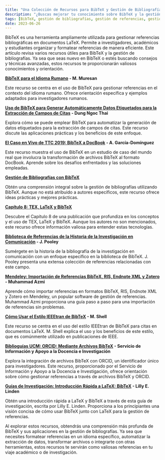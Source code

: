 ```yaml
---
title: "Una Colección de Recursos para BibTeX y Gestión de Bibliografías"  
description: "¿Buscas mejorar tu conocimiento sobre BibTeX y la gestión de bibliografías? Explora esta colección de valiosos recursos, que incluye tutoriales, estudios de caso y guías. Aprende sobre BibTeX para el idioma rumano, la extracción automatizada de datos utilizando BibTeX, la transformación de archivos BibTeX y más. Descubre ideas prácticas, consejos y mejores prácticas de expertos en el campo. Ya seas investigador, académico o estudiante, estos recursos te ayudarán a dominar BibTeX y gestionar tus referencias de manera eficiente. ¡Comienza a explorar hoy!"  
tags: [BibTeX, gestión de bibliografías, gestión de referencias, gestión de citas, LaTeX, idioma rumano, extracción automatizada de datos, transformación, herramientas de investigación]  
date: 2023-06-26
---
```



BibTeX es una herramienta ampliamente utilizada para gestionar referencias bibliográficas en documentos LaTeX. Permite a investigadores, académicos y estudiantes organizar y formatear referencias de manera eficiente. Este artículo revisa varios recursos útiles para BibTeX y la gestión de bibliografías. Ya sea que seas nuevo en BibTeX o estés buscando consejos y técnicas avanzadas, estos recursos te proporcionarán valiosos conocimientos y orientación.

<CiteDrive /> 

**[BibTeX para el Idioma Rumano](https://www.citedrive.com/discovery/bibtex-for-the-romanian-language/8a76deac65bd84a8901fc43a263722f0598702bd) - M. Muresan**

Este recurso se centra en el uso de BibTeX para gestionar referencias en el contexto del idioma rumano. Ofrece orientación específica y ejemplos adaptados para investigadores rumanos.

**[Uso de BibTeX para Generar Automáticamente Datos Etiquetados para la Extracción de Campos de Citas](https://www.citedrive.com/discovery/using-bibtex-to-automatically-generate-labeled-data-for-citation-field-extraction/b1f5576f9ed29ed2de7e9297bbf553b01683a725) - Dung Ngoc Thai**

Explora cómo se puede emplear BibTeX para automatizar la generación de datos etiquetados para la extracción de campos de citas. Este recurso discute las aplicaciones prácticas y los beneficios de este enfoque.

**[El Caso en Vivo de TTC 2019: BibTeX a DocBook](https://www.citedrive.com/discovery/the-ttc-2019-live-case-bibtex-to-docbook/10538a1899f0906573073f615f86dc26a490776c) - A. García-Domínguez**

Este recurso muestra el uso de BibTeX en un estudio de caso del mundo real que involucra la transformación de archivos BibTeX al formato DocBook. Aprende sobre los desafíos enfrentados y las soluciones empleadas.

**[Gestión de Bibliografías con BibTeX](https://www.citedrive.com/discovery/bibliography-management-with-bibtex/a12301daa9400e4d96dd4f2371d10b6c7c335725)**

Obtén una comprensión integral sobre la gestión de bibliografías utilizando BibTeX. Aunque no está atribuido a autores específicos, este recurso ofrece ideas prácticas y mejores prácticas.

**[Capítulo 8: TEX, LaTeX y BibTeX](https://www.citedrive.com/discovery/chapter-8-tex-latex-and-bibtex/563861283b08b00ec9a97054e185b431aabe0c60)**

Descubre el Capítulo 8 de una publicación que profundiza en los conceptos y el uso de TEX, LaTeX y BibTeX. Aunque los autores no son mencionados, este recurso ofrece información valiosa para entender estas tecnologías.

**[Biblioteca de Referencias de la Historia de la Investigación en Comunicación](https://www.citedrive.com/discovery/history-of-communication-research-bibliography-bibtex-library/1265c7fe7675b751746489fcb75bb10c7524faac) - J. Pooley**

Sumérgete en la historia de la bibliografía de la investigación en comunicación con un enfoque específico en la biblioteca de BibTeX. J. Pooley presenta una extensa colección de referencias relacionadas con este campo.

**[Mendeley: Importación de Referencias BibTeX, RIS, Endnote XML y Zotero](https://www.citedrive.com/discovery/mendeley-import-referensi-bibtex-ris-endnote-xml-dan-zotero/9ecb2b91e7224284d423689d74c933fceb79ea0f) - Muhammad Azmi**

Aprende cómo importar referencias en formatos BibTeX, RIS, Endnote XML y Zotero en Mendeley, un popular software de gestión de referencias. Muhammad Azmi proporciona una guía paso a paso para una importación de referencias sin problemas.

**[Cómo Usar el Estilo IEEEtran de BibTeX](https://www.citedrive.com/discovery/how-to-use-the-ieeetran-bibtex-style/5df19a27237c9f5a46ca63a86cf158b98f597b48) - M. Shell**

Este recurso se centra en el uso del estilo IEEEtran de BibTeX para citas en documentos LaTeX. M. Shell explica el uso y los beneficios de este estilo, que es comúnmente utilizado en publicaciones de IEEE.

**[Biblioguías UCM: ORCID: Mediante Archivos BibTeX](https://www.citedrive.com/discovery/biblioguias-ucm-orcid-mediante-ficheros-bibtex/312ead8f1f81863652a4a8171d78e5cc6f13ff23) - Servicio de Información y Apoyo a la Docencia e Investigación**

Explora la integración de archivos BibTeX con ORCID, un identificador único para investigadores. Este recurso, proporcionado por el Servicio de Información y Apoyo a la Docencia e Investigación, ofrece orientación sobre cómo gestionar referencias a través de archivos BibTeX y ORCID.

**[Guías de Investigación: Introducción Rápida a LaTeX: BibTeX](https://www.citedrive.com/discovery/research-guides-quick-introduction-to-latex-bibtex/711b554c1f3564b33a2635d635e027fd4d0ba89a) - Lilly E. Linden**

Obtén una introducción rápida a LaTeX y BibTeX a través de esta guía de investigación, escrita por Lilly E. Linden. Proporciona a los principiantes una visión concisa de cómo usar BibTeX junto con LaTeX para la gestión de referencias.

Al explorar estos recursos, obtendrás una comprensión más profunda de BibTeX y sus aplicaciones en la gestión de bibliografías. Ya sea que necesites formatear referencias en un idioma específico, automatizar la extracción de datos, transformar archivos o integrarte con otras herramientas, estos recursos te servirán como valiosas referencias en tu viaje académico o de investigación.

